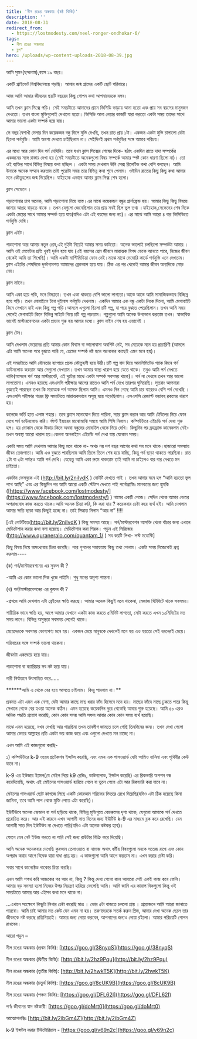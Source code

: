 ```yaml
---
title: 'নীল রঙের অন্ধকার (ষষ্ঠ কিস্তি)'
description: ''
date: 2018-08-31
redirect_from:
  - https://lostmodesty.com/neel-ronger-ondhokar-6/
tags:
  - নীল রঙের অন্ধকার
  - ব্লগ"
hero: /uploads/wp-content-uploads-2018-08-39.jpg
---
```


আমি সুমন(ছদ্মনাম),বয়স ১৯ বছর।

একটি প্রাইভেট বিশ্ববিদ্যালয়ে পড়ছি। আমার জন্ম গ্রামের একটি ছোট পরিবারে।

আজ আমি আমার জীবনের ছয়টি বছরের কিছু গোপন কথা আপনাদেরকে বলব।

আমি তখন ক্লাস সিক্সে পড়ি। সেই সময়টাতে আমাদের গ্রামে ভিসিডি ভাড়ায় আনা হতো এবং প্রায় সব বয়সের মানুষজন দেখতো। তখন বাংলা মুভিগুলোই দেখানো হতো। ভিসিডি আনা নেয়ার কাজটি যারা করতো একটা সময় তাদের সাথে আমার ভালো একটা সম্পর্ক হয়ে যায়।

সে বছর বৈশাখী মেলার দিন কয়েকজন বন্ধু মিলে মুভি দেখছি, তখন রাত প্রায় ১টা। একজন একটা মুভি চালালো যেটা ছিলো পর্নমুভি। আমি অবশ্য দেখতে চাইছিলাম না। সেইদিনই প্রথম পর্নমুভির সঙ্গে আমার পরিচয়।

এর মধ্যে আর কোন দিন পর্ন দেখিনি। তবে যখন ক্লাস সিক্সের শেষের দিকে- হঠাৎ একদিন রাতে দাদা সম্পর্কের একজনের সঙ্গে রাস্তায় দেখা হয় (সেই সময়টাতে অনেকগুলো বিষয় সম্পর্কে আমার স্পষ্ট কোন ধারণা ছিলো না)। তো ওই ব্যক্তির সাথে বিভিন্ন বিষয়ে কথা হচ্ছিল । একটা সময় দেখলাম উনি সেক্স রিলেটিড কথা বেশি বলছেন। আমি উনাকে অনেক সম্মান করতাম তাই পুরোটা সময় তার বিভিন্ন কথা শুনে গেলাম। ওইদিন রাতের কিছু কিছু কথা আমার মনে কৌতুহলের জন্ম দিয়েছিল। যাইহোক এভাবে আমার ক্লাস সিক্স শেষ হলো।

ক্লাস সেভেনে ।

পড়াশোনার চাপ অনেক, আমি পড়াশোনা নিয়ে ব্যস্ত।এর মাঝে কয়েকজন বন্ধুর গ্রার্লফ্রেন্ড হয়। আমার কিছু কিছু বিষয়ে জানার আগ্রহ বাড়তে থাকে । তখন যেগুলো জেনেছিলাম তার প্রায় সবই ছিল ভুল তথ্য ।যাইহোক,সেভেনের শেষ দিকে একটা মেয়ের সাথে আমার সম্পর্ক হয়ে যায়(যদিও এটা এই বয়সের জন্য নয়)। এর মাঝে আমি আরো ৪ বার ভিসিডিতে পর্নমুভি দেখি।

ক্লাস এইট।

পড়াশোনা আর আমার নতুন প্রেম,এই দুইটা নিয়েই আমার সময় কাটতো। অনেক ভালোই চলছিলো সম্পর্কটা আমার । আমি ওই মেয়েটার প্রতি খুবই দুর্বল হয়ে যায় (এই বয়সের প্রেম জীবনে মারাত্মক বিপদ ডেকে আনতে পারে, নিজের জীবন থেকেই আমি তা শিখেছি)। আমি একটা মাল্টিমিডিয়া ফোন নেই।মাঝে মাঝে মেমোরি কার্ডে পর্নমুভি এনে দেখতাম। ক্লাস এইটের শেষদিকে দুর্ভাগ্যবশত আমাদের ব্রেকআপ হয়ে যায়। ঠিক এর পর থেকেই আমার জীবন অন্যদিকে মোড় নেয়।

ক্লাস নাইন।

আমি একা হয়ে পড়ি, মনে বিষণ্ণতা। তখন একা থাকতে বেশি ভালো লাগতো।আস্তে আস্তে আমি সামাজিকভাবে বিচ্ছিন্ন হয়ে পড়ি। তখন মোবাইলে টানা দুইমাস পর্নমুভি দেখলাম। একদিন আমার এক বন্ধু একটা লিংক দিলো, আমি মেগাবাইট কিনে সেখানে যাই এবং কিছু গল্প পড়ি।আসলে এগুলো ছিলো চটি গল্প, যা পরে বুঝতে পেরেছিলাম। তখন আমি সময় পেলেই মেগাবাইট কিনে বিভিন্ন সাইটে গিয়ে চটি গল্প পড়তাম। গল্পগুলো আমি অনেক উপভোগ করতাম তখন। স্বাভাবিক ভাবেই মাস্টারবেশনের একটা প্রভাব শুরু হয় আমার মধ্যে। ক্লাস নাইন শেষ হয় এভাবেই ।

ক্লাস টেন।

আমি দেখলাম মেয়েদের প্রতি আমার কোন বিশ্বাস বা ভালোবাসা অবশিষ্ট নেই, সব মেয়েকে মনে হয় প্রতারিণী (আসলে এটা আমি অনেক পরে বুঝতে পারি যে, প্রেমের সম্পর্ক নষ্ট হলে অনেকের কাছেই এমন মনে হয়)।

এই সময়টাতে আমি যৌনতার ব্যাপারে প্রচন্ড কৌতুহলী হয়ে উঠি।চটি গল্প বাদ দিয়ে আনলিমিটেড প্যাক কিনে পর্ন ডাউনলোড করতাম আর সেগুলো দেখতাম। তখন আমার স্বাস্থ্য খারাপ হয়ে যেতে থাকে। তবুও আমি পর্ন দেখতে থাকি(আসলে পর্ন আর মাস্টারবেট, এই দুটোর মাঝে একটা সম্পর্ক সবসময় থাকে)। পর্ন না দেখলে তখন আর ভালো লাগতোনা। এমনও হয়েছে এসএসসি পরীক্ষার আগের রাতেও আমি পর্ন দেখে তারপর ঘুমিয়েছি। সুতরাং আপনারা বুঝতেই পারছেন তখন কি মারাত্মক পর্ন আসক্ত ছিলাম আমি। এমনও দিন গেছে আমি চার বারেরও বেশি পর্ন দেখেছি । এসএসসি পরীক্ষার পরের ফ্রি সময়টাতে মারাত্মকভাবে অসুস্থ হয়ে পড়েছিলাম। এসএসসি রেজাল্ট ভয়াবহ রকমের খারাপ হয়।

কলেজে ভর্তি হতে এলাম শহরে। তবে ক্লাসে মনোযোগ দিতে পারিনা, স্যার ক্লাস করান আর আমি টেবিলের নিচে ফোন রেখে পর্ন ডাউনলোড করি। র্ফাস্ট ইয়ারের মাঝোমাঝি সময়ে আমি পিসি নিলাম। কম্পিউটারে এইচডি পর্ন দেখা শুরু হল। হয় দোকান থেকে টাকায় কিনে অথবা বন্ধুদের মোবাইল থেকে নিয়ে দেখি। কিছুদিন পর ব্রডব্র্যান্ড কানেকশন নেই- তখন অবস্থা আরো খারাপ হয়।কেননা অনলাইনে এইচডি পর্ন দেখা যায় যেকোন সময়।

একটা সময় আমি দেখলাম আমার কিছু মনে থাকে না- অথচ নয় দশ বছর আগের কথা সব মনে থাকে।হাজারো সমস্যায় জীবন তেজপাতা। আমি এও বুঝতে পারছিলাম আমি তিলে তিলে শেষ হয়ে যাচ্ছি, কিন্তু পর্ন ছাড়া থাকতে পারছিনা। রাত ২টা বা ৩টা পর্যন্তও আমি পর্ন দেখি। যেহেতু আমি একা রুমে থাকতাম তাই আমি না চাইলেও বার বার দেখতে মন চাইতো।

একদিন ফেসবুকে এই (http://bit.ly/2niIvdK ) নোটটি দেখতে পাই । তখন আমার মনে হল “আমি হয়তো ভুল পথে আছি” এবং এর কিছুদিন পর আমি আরো একটি স্টেটাস দেখতে পাই পর্নোগ্রাফিঃ মানবতার জন্য হুমকি ([https://www.facebook.com/lostmodesty/](https://www.facebook.com/lostmodesty/) ) নামের একটি পেজে। সেদিন থেকে আমার ভেতর অপরাধবোধ কাজ করতে থাকে।আমি অনেক চিন্তা করি, কি করা যায় ? কয়েকবার চেষ্টা করে ব্যর্থ হই। আমি দেখলাম আমার ক্ষতি ছাড়া আর কিছুই হচ্ছে না। তাই সিদ্ধান্ত নিলাম “আর না” !!!!

\[এই নোটটিতে(http://bit.ly/2niIvdK ) কিছু সমস্যা আছে। পর্ন/মাস্টারবেশন আসক্তি থেকে বাঁচার জন্য এখানে মেডিটেশান করার কথা বলা হয়েছে। মেডিটেশান করা শিরক। পড়ুন এই সিরিজের (http://www.quraneralo.com/quantam_1/ ) সব কয়টি লিখা- লস্ট মডেস্টি]

কিছু বিষয় নিয়ে অসংখ্যবার চিন্তা করেছি। পরে গুগলের সহায়তায় কিছু তথ্য পেলাম। একটা সময় নিজেকেই প্রশ্ন করলাম----

(ক) পর্ন/মাস্টারবেশনের এর সুফল কী ?

\-আমি এর কোন ভালো দিক খুজে পাইনি। শুধু মনের অদৃশ্য শান্তনা।

(খ) পর্ন/মাস্টারবেশনের এর কুফল কী ?

\-প্রথমে আমি দেখলাম এটা ব্রেইনের ক্ষতি করছে। আমার অনেক কিছুই মনে থাকেনা, মেজাজ খিটখিটে থাকে সবসময়।

শারীরিক ভাবে ক্ষতি হয়, আগে আমার যেখানে একটা কাজ করতে ৫মিনিট লাগতো, সেটা করতে এখন ১০মিনিটের মত সময় লাগে। বিভিন্ন অসুস্থতা সবসময় লেগেই থাকে।

মেয়েদেরকে সবসময় ভোগ্যপণ্য মনে হয়। একজন মেয়ে মানুষকে দেখলেই মনে হয় এও হয়তো সেই ধরনেরই মেয়ে।

পরিবারের সঙ্গে সম্পর্ক ভালো থাকেনা।

জীবনটা একঘেয়ে হয়ে যায়।

পড়াশোনা বা ক্যারিয়ার সব নষ্ট হয়ে যায়।

নারী নির্যাতনে উৎসাহিত করে……

**\*\***আমি এ থেকে বের হয়ে আসতে চাইলাম। কিন্তু পারলাম না।\*\*

প্রথমত এটা এমন এক নেশা, যেটা আমার কাছে মাছ ধরার ফাঁদ হিসেবে মনে হয়। মাছের ফাঁদে মাছে ঢুকতে পারে কিন্তু সেখানে থেকে বের হওয়া অনেক কঠিন। এমন হয়েছে কয়েকদিন দুরে থেকেছি আবার শুরু হয়েছে। আমি ৫০ এরও অধিক পদ্ধতি প্রয়োগ করেছি, কোন কোন সময় আমি সফল আবার কোন কোন সময় ব্যর্থ হয়েছি।

মাঝে এমন হয়েছে, যখন দেখছি আর পারছিনা তখন তাবলীগ জামতে চলে গেছি তিনদিনের জন্য। তখন দেখা গেলো আমার ভেতর আল্লাহর প্রতি একটা ভয় কাজ করে এবং ওগুলো দেখতে মন চাচ্ছে না।

এখন আমি এই কাজগুলো করছি-

১) কম্পিউটারে k-9 ওয়েব প্রটেকশন ইন্সটল করেছি, এবং এমন এক পাসওয়ার্ড যেটা আমিও যানিনা এবং পৃথিবীর কেউ যানে না।

k-9 এর ইউজার ইমেল(যে মেইল দিয়ে k9 রেজিঃ, ডাউনলোড, ইন্সটল করেছি) এর রিকভারি অপশন বন্ধ করেদিয়েছি, অথাৎ এই মেইলের পাসওয়ার্ড হারিয়ে গেলে বা ভুলে গেলে এটা আর রিকভারি করা যাবে না।

মেইলের পাসওয়ার্ড ছোট কাগজে লিছে একটি কোরআন শরিফের ভিতরে রেখে দিয়েছি(যদিও এটা ঠিক হয়েছে কিনা জানিনা, তবে আমি পাপ থেকে মুক্তি পেতে এটা করেছি)।

ইউটিউবে অনেক স্কেন্ডাল বা পর্ন ছড়িয়ে থাকে, বিভিন্ন মুভিগুতে বেডরুমের দৃশ্য থাকে, যেগুলো আমাকে পর্ন দেখতে প্ররোচিত করে। আর এই কারনে এখন আগামী সাত দিনের জন্য ইউটিউ k-9 এর মাধ্যমে ব্লক করে রেখেছি। যেন আগামী সাত দিন ইউটিউব না দেখতে পারি(যদিও এটা অনেক কষ্টকর হবে)।

ফোনে যেন নেট ইউজ করতে না পারি সেই জন্য রাউটার বিক্রি করে দিয়েছি।

আমি অনেক অনেকবার দেখেছি কুরআন তেলাওয়াত বা নামাজ অথাৎ ধর্মীয় বিষয়গুলো মনকে সতেজ রাখে এবং কোন অপরাধ করার আগে বিবেক দ্বারা বাধা প্রাপ্ত হয়। এ কাজগুলো আমি আগে করতাম না। এখন করার চেষ্টা করি।

সবার সাথে কানেক্টেড থাকোর চিন্তা করছি।

এখন আমি শপথ করি আজকের পর আর না, কিন্তু ? কিন্তু দেখা গেলো কাল আবারো সেই একই কাজ করে ফেলি।আমার বড় সমস্যা হলো নিজের উপর নিয়ন্ত্রণ হারিয়ে ফেলেছি আমি। আমি জানি এর কারাপ দিকগুলো কিন্তু ওই সময়টাতে আমার আর এইসব কথা মনে থাকে না।

…এখানে সংক্ষেপে কিছুটা লিখার চেষ্টা করেছি মাত্র । ভোর ৫টা বাজতে চললো প্রায় । প্রয়োজনে আমি আরো জানাতে পারবো। আমি চাই আমার মত কেউ যেন এমন না হয়। তরুণদেরকে সতর্ক করুন প্লিজ, আমার দেখা অনেক ছেলে তার জীবনকে নষ্ট করছে প্রতিনিয়তই। আমার জন্য দোয়া করবেন, আপনাদের জন্যও দোয়া রইলো। আমার পরিচয়টি গোপন রাখবেন।

আরো পড়ুন –

নীল রঙের অন্ধকার (প্রথম কিস্তি): [https://goo.gl/38nyqS](https://goo.gl/38nyqS)

নীল রঙের অন্ধকার (দ্বিতীয় কিস্তি): [http://bit.ly/2hz9Pqu](http://bit.ly/2hz9Pqu)

নীল রঙের অন্ধকার (তৃতীয় কিস্তি): [http://bit.ly/2hwkT5K](http://bit.ly/2hwkT5K)

নীল রঙের অন্ধকার (চতুর্থ কিস্তি): [https://goo.gl/8cUK9B](https://goo.gl/8cUK9B)

নীল রঙের অন্ধকার (পঞ্চম কিস্তি): [https://goo.gl/DFL62I](https://goo.gl/DFL62I)

পর্ণঃ জীবনের স্বাদ নষ্টকারী: [https://goo.gl/doMrt0](https://goo.gl/doMrt0)

আত্মোপলব্ধিঃ [http://bit.ly/2ibGm4Z](http://bit.ly/2ibGm4Z)

k-9 ইন্সটল করার টিউটোরিয়াল - [https://goo.gl/v69n2c](https://goo.gl/v69n2c)
